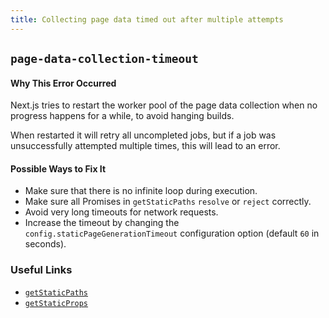 ```yaml
---
title: Collecting page data timed out after multiple attempts
---
```


## `page-data-collection-timeout`

#### Why This Error Occurred

Next.js tries to restart the worker pool of the page data collection when no progress happens for a while, to avoid hanging builds.

When restarted it will retry all uncompleted jobs, but if a job was unsuccessfully attempted multiple times, this will lead to an error.

#### Possible Ways to Fix It

- Make sure that there is no infinite loop during execution.
- Make sure all Promises in `getStaticPaths` `resolve` or `reject` correctly.
- Avoid very long timeouts for network requests.
- Increase the timeout by changing the `config.staticPageGenerationTimeout` configuration option (default `60` in seconds).

### Useful Links

- [`getStaticPaths`](/docs/basic-features/data-fetching/get-static-paths)
- [`getStaticProps`](/docs/basic-features/data-fetching/get-static-props)
